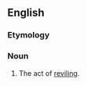 ==English==

===Etymology===
{{suffix|en|revile|ment}}

===Noun===
{{en-noun|~}}

# The act of [[revile|reviling]].